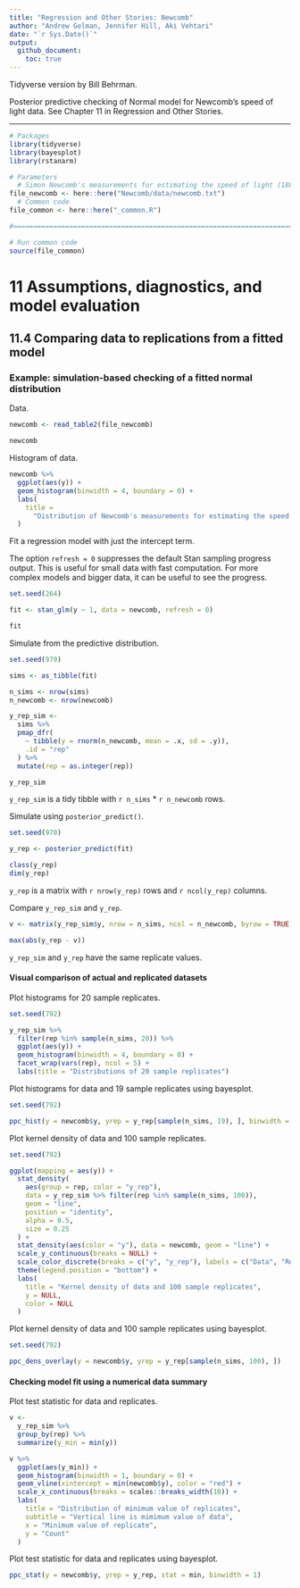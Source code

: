 ```yaml
---
title: "Regression and Other Stories: Newcomb"
author: "Andrew Gelman, Jennifer Hill, Aki Vehtari"
date: "`r Sys.Date()`"
output:
  github_document:
    toc: true
---
```

Tidyverse version by Bill Behrman.

Posterior predictive checking of Normal model for Newcomb's speed
of light data. See Chapter 11 in Regression and Other Stories.

-------------

```r
# Packages
library(tidyverse)
library(bayesplot)
library(rstanarm)

# Parameters
  # Simon Newcomb's measurements for estimating the speed of light (1882)
file_newcomb <- here::here("Newcomb/data/newcomb.txt")
  # Common code
file_common <- here::here("_common.R")

#===============================================================================

# Run common code
source(file_common)
```

# 11 Assumptions, diagnostics, and model evaluation

## 11.4 Comparing data to replications from a fitted model

### Example: simulation-based checking of a fitted normal distribution

Data.

```r
newcomb <- read_table2(file_newcomb)

newcomb
```

Histogram of data.

```r
newcomb %>% 
  ggplot(aes(y)) +
  geom_histogram(binwidth = 4, boundary = 0) +
  labs(
    title = 
      "Distribution of Newcomb's measurements for estimating the speed of light"
  )
```

Fit a regression model with just the intercept term.

The option `refresh = 0` suppresses the default Stan sampling progress output. This is useful for small data with fast computation. For more complex models and bigger data, it can be useful to see the progress.

```r
set.seed(264)

fit <- stan_glm(y ~ 1, data = newcomb, refresh = 0)

fit
```

Simulate from the predictive distribution.

```r
set.seed(970)

sims <- as_tibble(fit)

n_sims <- nrow(sims)
n_newcomb <- nrow(newcomb)

y_rep_sim <- 
  sims %>% 
  pmap_dfr(
    ~ tibble(y = rnorm(n_newcomb, mean = .x, sd = .y)),
    .id = "rep"
  ) %>% 
  mutate(rep = as.integer(rep))

y_rep_sim
```

`y_rep_sim` is a tidy tibble with `r n_sims` * `r n_newcomb` rows.

Simulate using `posterior_predict()`.

```r
set.seed(970)

y_rep <- posterior_predict(fit)

class(y_rep)
dim(y_rep)
```

`y_rep` is a matrix with `r nrow(y_rep)` rows and `r ncol(y_rep)` columns.

Compare `y_rep_sim` and `y_rep`.

```r
v <- matrix(y_rep_sim$y, nrow = n_sims, ncol = n_newcomb, byrow = TRUE)

max(abs(y_rep - v))
```

`y_rep_sim` and `y_rep` have the same replicate values.

#### Visual comparison of actual and replicated datasets

Plot histograms for 20 sample replicates.

```r
set.seed(792)

y_rep_sim %>% 
  filter(rep %in% sample(n_sims, 20)) %>% 
  ggplot(aes(y)) + 
  geom_histogram(binwidth = 4, boundary = 0) +
  facet_wrap(vars(rep), ncol = 5) +
  labs(title = "Distributions of 20 sample replicates")
```

Plot histograms for data and 19 sample replicates using bayesplot.

```r
set.seed(792)

ppc_hist(y = newcomb$y, yrep = y_rep[sample(n_sims, 19), ], binwidth = 4)
```

Plot kernel density of data and 100 sample replicates.

```r
set.seed(792)

ggplot(mapping = aes(y)) +
  stat_density(
    aes(group = rep, color = "y_rep"),
    data = y_rep_sim %>% filter(rep %in% sample(n_sims, 100)),
    geom = "line",
    position = "identity",
    alpha = 0.5,
    size = 0.25
  ) +
  stat_density(aes(color = "y"), data = newcomb, geom = "line") +
  scale_y_continuous(breaks = NULL) +
  scale_color_discrete(breaks = c("y", "y_rep"), labels = c("Data", "Replicates")) +
  theme(legend.position = "bottom") +
  labs(
    title = "Kernel density of data and 100 sample replicates",
    y = NULL,
    color = NULL
  )
```

Plot kernel density of data and 100 sample replicates using bayesplot.

```r
set.seed(792)

ppc_dens_overlay(y = newcomb$y, yrep = y_rep[sample(n_sims, 100), ])
```

#### Checking model fit using a numerical data summary

Plot test statistic for data and replicates.

```r
v <- 
  y_rep_sim %>% 
  group_by(rep) %>% 
  summarize(y_min = min(y))

v %>% 
  ggplot(aes(y_min)) +
  geom_histogram(binwidth = 1, boundary = 0) +
  geom_vline(xintercept = min(newcomb$y), color = "red") +
  scale_x_continuous(breaks = scales::breaks_width(10)) +
  labs(
    title = "Distribution of minimum value of replicates",
    subtitle = "Vertical line is mimimum value of data",
    x = "Minimum value of replicate",
    y = "Count"
  )
```

Plot test statistic for data and replicates using bayesplot.

```r
ppc_stat(y = newcomb$y, yrep = y_rep, stat = min, binwidth = 1)
```

